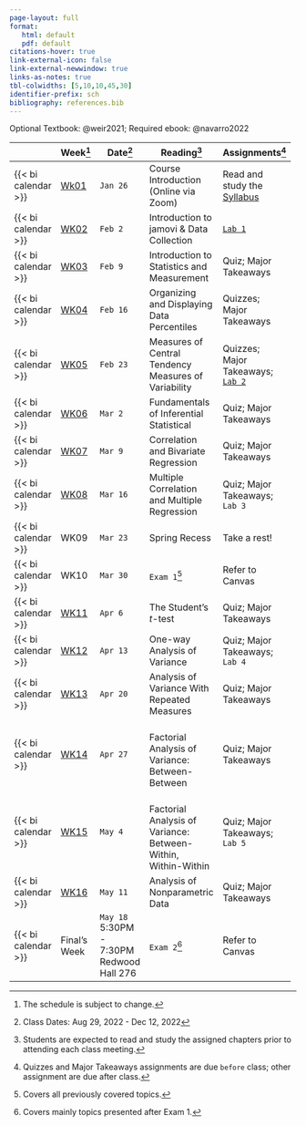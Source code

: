 ```yaml
---
page-layout: full
format: 
   html: default
   pdf: default
citations-hover: true
link-external-icon: false
link-external-newwindow: true
links-as-notes: true
tbl-colwidths: [5,10,10,45,30]
identifier-prefix: sch
bibliography: references.bib
---
```


Optional Textbook: @weir2021; Required ebook: @navarro2022

+---------------------+----------------------------+------------------+---------------------------------------------------------------+-----------------------------------------------------+
|                     | Week[^1]                   | Date[^2]         | Reading[^3]                                                   | Assignments[^4]                                     |
+=====================+============================+==================+===============================================================+=====================================================+
| {{< bi calendar >}} | [Wk01](/weeks/week-1.qmd)  | `Jan 26`         | Course Introduction (Online via Zoom)                         | Read and study the [Syllabus](course-syllabus.qmd)  |
+---------------------+----------------------------+------------------+---------------------------------------------------------------+-----------------------------------------------------+
| {{< bi calendar >}} | [WK02](/weeks/week-2.qmd)  | `Feb 2`          | Introduction to jamovi & Data Collection                      | [`Lab 1`](/labs/lab-1.qmd)                          |
+---------------------+----------------------------+------------------+---------------------------------------------------------------+-----------------------------------------------------+
| {{< bi calendar >}} | [WK03](/weeks/week-3.qmd)  | `Feb 9`          | Introduction to Statistics and Measurement                    | Quiz; Major Takeaways                               |
+---------------------+----------------------------+------------------+---------------------------------------------------------------+-----------------------------------------------------+
| {{< bi calendar >}} | [WK04](/weeks/week-4.qmd)  | `Feb 16`         | Organizing and Displaying Data\                               | Quizzes; Major Takeaways                            |
|                     |                            |                  | Percentiles                                                   |                                                     |
+---------------------+----------------------------+------------------+---------------------------------------------------------------+-----------------------------------------------------+
| {{< bi calendar >}} | [WK05](/weeks/week-5.qmd)  | `Feb 23`         | Measures of Central Tendency\                                 | Quizzes; Major Takeaways; [`Lab 2`](labs/lab-2.qmd) |
|                     |                            |                  | Measures of Variability                                       |                                                     |
+---------------------+----------------------------+------------------+---------------------------------------------------------------+-----------------------------------------------------+
| {{< bi calendar >}} | [WK06](/weeks/week-6.qmd)  | `Mar 2`          | Fundamentals of Inferential Statistical\                      | Quiz; Major Takeaways                               |
+---------------------+----------------------------+------------------+---------------------------------------------------------------+-----------------------------------------------------+
| {{< bi calendar >}} | [WK07](/weeks/week-7.qmd)  | `Mar 9`          | Correlation and Bivariate Regression                          | Quiz; Major Takeaways                               |
+---------------------+----------------------------+------------------+---------------------------------------------------------------+-----------------------------------------------------+
| {{< bi calendar >}} | [WK08](/weeks/week-8.qmd)  | `Mar 16`         | Multiple Correlation and Multiple Regression                  | Quiz; Major Takeaways; `Lab 3`                      |
+---------------------+----------------------------+------------------+---------------------------------------------------------------+-----------------------------------------------------+
| {{< bi calendar >}} | WK09                       | `Mar 23`         | Spring Recess                                                 | Take a rest!                                        |
+---------------------+----------------------------+------------------+---------------------------------------------------------------+-----------------------------------------------------+
| {{< bi calendar >}} | WK10                       | `Mar 30`         | `Exam 1`[^5]                                                  | Refer to Canvas                                     |
+---------------------+----------------------------+------------------+---------------------------------------------------------------+-----------------------------------------------------+
| {{< bi calendar >}} | [WK11](/weeks/week-11.qmd) | `Apr 6`          | The Student's *t*-test                                        | Quiz; Major Takeaways                               |
+---------------------+----------------------------+------------------+---------------------------------------------------------------+-----------------------------------------------------+
| {{< bi calendar >}} | [WK12](/weeks/week-12.qmd) | `Apr 13`         | One-way Analysis of Variance                                  | Quiz; Major Takeaways; `Lab 4`                      |
+---------------------+----------------------------+------------------+---------------------------------------------------------------+-----------------------------------------------------+
| {{< bi calendar >}} | [WK13](/weeks/week-13.qmd) | `Apr 20`         | Analysis of Variance With Repeated Measures                   | Quiz; Major Takeaways                               |
+---------------------+----------------------------+------------------+---------------------------------------------------------------+-----------------------------------------------------+
| {{< bi calendar >}} | [WK14](/weeks/week-14.qmd) | `Apr 27`         | \                                                             | Quiz; Major Takeaways                               |
|                     |                            |                  | Factorial Analysis of Variance: Between-Between               |                                                     |
+---------------------+----------------------------+------------------+---------------------------------------------------------------+-----------------------------------------------------+
| {{< bi calendar >}} | [WK15](/weeks/week-15.qmd) | `May 4`          | \                                                             | Quiz; Major Takeaways; `Lab 5`                      |
|                     |                            |                  | Factorial Analysis of Variance: Between-Within, Within-Within |                                                     |
+---------------------+----------------------------+------------------+---------------------------------------------------------------+-----------------------------------------------------+
| {{< bi calendar >}} | [WK16](/weeks/week-16.qmd) | `May 11`         | Analysis of Nonparametric Data                                | Quiz; Major Takeaways                               |
+---------------------+----------------------------+------------------+---------------------------------------------------------------+-----------------------------------------------------+
| {{< bi calendar >}} | Final's Week               | `May 18`\        | `Exam 2`[^6]                                                  | Refer to Canvas                                     |
|                     |                            | 5:30PM - 7:30PM\ |                                                               |                                                     |
|                     |                            | Redwood Hall 276 |                                                               |                                                     |
+---------------------+----------------------------+------------------+---------------------------------------------------------------+-----------------------------------------------------+

[^1]: The schedule is subject to change.

[^2]: Class Dates: Aug 29, 2022 - Dec 12, 2022

[^3]: Students are expected to read and study the assigned chapters prior to attending each class meeting.

[^4]: Quizzes and Major Takeaways assignments are due `before` class; other assignment are due after class.

[^5]: Covers all previously covered topics.

[^6]: Covers mainly topics presented after Exam 1.
